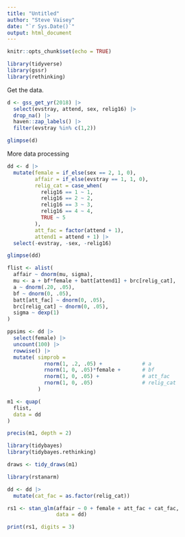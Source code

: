 ```yaml
---
title: "Untitled"
author: "Steve Vaisey"
date: "`r Sys.Date()`"
output: html_document
---
```


```r
knitr::opts_chunk$set(echo = TRUE)
```

```r
library(tidyverse)
library(gssr)
library(rethinking)
```

Get the data.

```r
d <- gss_get_yr(2018) |> 
  select(evstray, attend, sex, relig16) |> 
  drop_na() |> 
  haven::zap_labels() |> 
  filter(evstray %in% c(1,2))

glimpse(d)
```

More data processing

```r
dd <- d |> 
  mutate(female = if_else(sex == 2, 1, 0),
         affair = if_else(evstray == 1, 1, 0),
         relig_cat = case_when(
           relig16 == 1 ~ 1,
           relig16 == 2 ~ 2,
           relig16 == 3 ~ 3,
           relig16 == 4 ~ 4,
           TRUE ~ 5
         ),
         att_fac = factor(attend + 1),
         attend1 = attend + 1) |> 
  select(-evstray, -sex, -relig16)

glimpse(dd)
```

```r
flist <- alist(
  affair ~ dnorm(mu, sigma),
  mu <- a + bf*female + batt[attend1] + brc[relig_cat],
  a ~ dnorm(.20, .05),
  bf ~ dnorm(0, .05),
  batt[att_fac] ~ dnorm(0, .05),
  brc[relig_cat] ~ dnorm(0, .05),
  sigma ~ dexp(1)
)
```

```r
ppsims <- dd |> 
  select(female) |> 
  uncount(100) |>
  rowwise() |> 
  mutate( simprob = 
            rnorm(1, .2, .05) +             # a
            rnorm(1, 0, .05)*female +       # bf
            rnorm(1, 0, .05) +              # att_fac
            rnorm(1, 0, .05)                # relig_cat
          ) 
```

```r
m1 <- quap(
  flist,
  data = dd
)
```

```r
precis(m1, depth = 2)
```


```r
library(tidybayes)
library(tidybayes.rethinking)

draws <- tidy_draws(m1)
```

```r
library(rstanarm)

dd <- dd |> 
  mutate(cat_fac = as.factor(relig_cat))

rs1 <- stan_glm(affair ~ 0 + female + att_fac + cat_fac,
                data = dd)

print(rs1, digits = 3)

```






